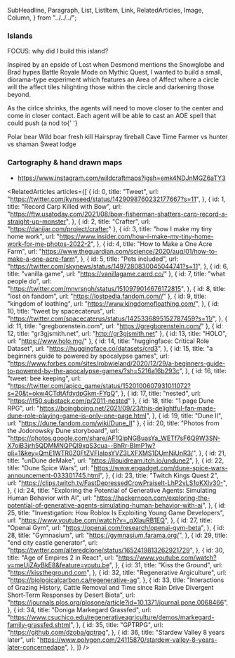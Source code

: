   SubHeadline,
  Paragraph,
  List,
  ListItem,
  Link,
  RelatedArticles,
  Image,
  Column,
} from "../../../";

<Meta title="design system/organisms/worlds/island" />

### Islands

FOCUS: why did I build this island?

Inspired by an epside of Lost when Desmond mentions the <Link url="https://lostpedia.fandom.com/wiki/Snowglobe">Snowglobe</Link> and Brad hypes <Link url="https://mythic-quest.fandom.com/wiki/Battle_Royale_mode">
Battle Royale Mode on Mythic Quest</Link>, I wanted to build a small, diorama-type experiment which features an Area of Affect where a circle will the affect tiles hilighting those within the circle and darkening those beyond.

As the cirlce shrinks, the agents will need to move closer to the center and come in closer contact. Each agent will
be able to cast an AOE spell that could push (a nod to{' '}

<IslandStory />

<List>
  <ListItem>Polar bear</ListItem>
  <ListItem>Wild boar fresh kill</ListItem>
  <ListItem>Hairspray fireball</ListItem>
  <ListItem>Cave</ListItem>
  <ListItem>Time</ListItem>
  <ListItem>Farmer vs hunter vs shaman</ListItem>
  <ListItem>Sweat lodge</ListItem>
</List>

### Cartography & hand drawn maps

- https://www.instagram.com/wildcraftmaps?igsh=emk4NDJnMGZ6aTY3

<RelatedArticles
  articles={[
    {
      id: 0,
      title: "Tweet",
      url: "https://twitter.com/kynseed/status/1429098760232177667?s=11",
    },
    {
      id: 1,
      title: "Record Carp Killed with Bow",
      url: "https://ftw.usatoday.com/2021/08/bow-fisherman-shatters-carp-record-a-straight-up-monster",
    },
    { id: 2, title: "Crafter", url: "https://danijar.com/project/crafter" },
    {
      id: 3,
      title: "how I make my tiny home work",
      url: "https://www.insider.com/how-i-make-my-tiny-home-work-for-me-photos-2022-2",
    },
    {
      id: 4,
      title: "How to Make a One Acre Farm",
      url: "https://www.theguardian.com/science/2020/aug/01/how-to-make-a-one-acre-farm",
    },
    {
      id: 5,
      title: "Pets included",
      url: "https://twitter.com/skynews/status/1497280830045044741?s=11",
    },
    { id: 6, title: "vanilla game", url: "https://vanillagame.carrd.co/" },
    {
      id: 7,
      title: "what people do",
      url: "https://twitter.com/mnvrsngh/status/1510979014676172815",
    },
    { id: 8, title: "lost on fandom", url: "https://lostpedia.fandom.com//" },
    {
      id: 9,
      title: "kingdom of loathing",
      url: "https://www.kingdomofloathing.com/",
    },
    {
      id: 10,
      title: "tweet by spacecaterus",
      url: "https://twitter.com/spacecaterus/status/1425336895152787459?s=11/",
    },
    { id: 11, title: "gregborenstein.com", url: "https://gregborenstein.com/" },
    { id: 12, title: "gr3gjsmith.net", url: "http://gr3gjsmith.net" },
    { id: 13, title: "HOLO", url: "https://www.holo.mg/" },
    {
      id: 14,
      title: "huggingface: Critical Role Dataset",
      url: "https://huggingface.co/datasets/crd3",
    },
    {
      id: 15,
      title: "a beginners guide to powered by apocalypse games",
      url: "https://www.forbes.com/sites/robwieland/2020/12/29/a-beginners-guide-to-powered-by-the-apocalypse-games/?sh=5216a16b293c",
    },
    {
      id: 16,
      title: "tweet: bee keeping",
      url: "https://twitter.com/apico_game/status/1520100607931011072?s=20&t=okw4CTdtAfdydpGkm-FYgQ",
    },
    { id: 17, title: "nested", url: "https://if50.substack.com/p/2011-nested" },
    {
      id: 18,
      title: "1 page Dune RPG",
      url: "https://boingboing.net/2021/09/23/this-delightful-fan-made-dune-role-playing-game-is-only-one-page.html",
    },
    { id: 19, title: "Dune II", url: "https://dune.fandom.com/wiki/Dune_II" },
    {
      id: 20,
      title: "Photos from the Jodorowsky Dune storyboard",
      url: "https://photos.google.com/share/AF1QipNGBuasYa_WETf7sF6Q9W3SN-X7oiB3jrh5QDMMNQPQl9xgS3cua--BhRr-BImP1w?pli=1&key=QmE1WTR0Z0FtZVFIalpsYVZ3LXFXMS1DUmNiUnR3/",
    },
    {
      id: 21,
      title: "unDune deMake",
      url: "https://liquidream.itch.io/undune2",
    },
    {
      id: 22,
      title: "Dune Spice Wars",
      url: "https://www.engadget.com/dune-spice-wars-announcement-033301745.html",
    },
    {
      id: 23,
      title: "Twitch Kings Quest 2",
      url: "https://clips.twitch.tv/FastDepressedCrowPraiseIt-LhP2vLS1oKXlv30-",
    },
    {
      id: 24,
      title:
        "Exploring the Potential of Generative Agents: Simulating Human Behavior with AI",
      url: "https://hackernoon.com/exploring-the-potential-of-generative-agents-simulating-human-behavior-with-ai",
    },
    {
      id: 25,
      title: "Investigation: How Roblox Is Exploiting Young Game Developers",
      url: "https://www.youtube.com/watch?v=_gXlauRB1EQ",
    },
    {
      id: 27,
      title: "Openai Gym",
      url: "https://openai.com/research/openai-gym-beta",
    },
    {
      id: 28,
      title: "Gymnasium",
      url: "https://gymnasium.farama.org/",
    },
    {
      id: 29,
      title: "end city castle generator",
      url: "https://twitter.com/alteredclone/status/1652419813262921729",
    },
    {
      id: 30,
      title: "Age of Empires 2 in React",
      url: "https://www.youtube.com/watch?v=meUjZAyBkE8&feature=youtu.be",
    },
    {
      id: 31,
      title: "Kiss the Ground",
      url: "https://kisstheground.com",
    },
    {
      id: 32,
      title: "Regenerative Argiculture",
      url: "https://biologicalcarbon.ca/regenerative-ag",
    },
    {
      id: 33,
      title:
        "Interactions of Grazing History, Cattle Removal and Time since Rain Drive Divergent Short-Term Responses by Desert Biota",
      url: "https://journals.plos.org/plosone/article?id=10.1371/journal.pone.0068466",
    },
    {
      id: 34,
      title: "Doniga Markegard Grassfed",
      url: "https://www.csuchico.edu/regenerativeagriculture/demos/markegard-family-grassfed.shtml",
    },
    {
      id: 35,
      title: "GPTRPG",
      url: "https://github.com/dzoba/gptrpg",
    },
    {
      id: 36,
      title: "Stardew Valley 8 years later",
      url: "https://www.polygon.com/24115870/stardew-valley-8-years-later-concernedape",
    },
  ]}
/>
